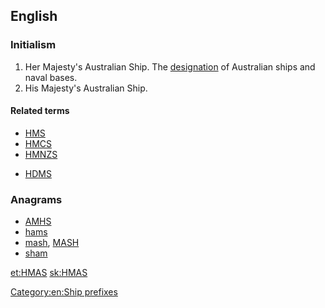 ==English==
{{wikipedia|Her Majesty's Australian Ship}}

===Initialism===
{{rfc-header|Initialism}}
{{head|en|initialism}}
# Her Majesty's Australian Ship. The [[designation]] of Australian ships and naval bases.
# His Majesty's Australian Ship.

====Related terms====
* [[HMS]]
* [[HMCS]]
* [[HMNZS]]

* [[HDMS]]

===Anagrams===
* [[AMHS#English|AMHS]]
* [[hams#English|hams]]
* [[mash#English|mash]], [[MASH#English|MASH]]
* [[sham#English|sham]]

[[Category:en:Ship prefixes]]

[[et:HMAS]]
[[sk:HMAS]]